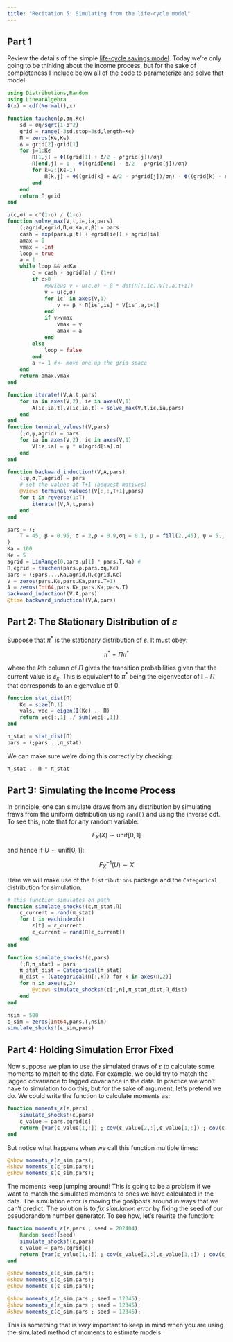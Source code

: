 ```yaml
---
title: "Recitation 5: Simulating from the life-cycle model"
---
```


## Part 1

Review the details of the simple [life-cycle savings model](/models/savings.ipynb). Today we're only going to be thinking about the income process, but for the sake of completeness I include below all of the code to parameterize and solve that model. 

```julia
using Distributions,Random
using LinearAlgebra
Φ(x) = cdf(Normal(),x)

function tauchen(ρ,ση,Kϵ)
    sd = ση/sqrt(1-ρ^2)
    grid = range(-3sd,stop=3sd,length=Kϵ)
    Π = zeros(Kϵ,Kϵ)
    Δ = grid[2]-grid[1]
    for j=1:Kϵ
        Π[1,j] = Φ((grid[1] + Δ/2 - ρ*grid[j])/ση)
        Π[end,j] = 1 - Φ((grid[end] - Δ/2 - ρ*grid[j])/ση)
        for k=2:(Kϵ-1)
            Π[k,j] = Φ((grid[k] + Δ/2 - ρ*grid[j])/ση) - Φ((grid[k] - Δ/2 - ρ*grid[j])/ση)
        end
    end
    return Π,grid
end

u(c,σ) = c^(1-σ) / (1-σ)
function solve_max(V,t,iϵ,ia,pars)
    (;agrid,ϵgrid,Π,σ,Ka,r,β) = pars
    cash = exp(pars.μ[t] + ϵgrid[iϵ]) + agrid[ia]
    amax = 0
    vmax = -Inf
    loop = true
    a = 1
    while loop && a<Ka
        c = cash - agrid[a] / (1+r)
        if c>0
            #@views v = u(c,σ) + β * dot(Π[:,iϵ],V[:,a,t+1])
            v = u(c,σ)
            for iϵ′ in axes(V,1)
                v += β * Π[iϵ′,iϵ] * V[iϵ′,a,t+1]
            end
            if v>vmax
                vmax = v
                amax = a
            end
        else
            loop = false
        end
        a += 1 #<- move one up the grid space
    end
    return amax,vmax
end

function iterate!(V,A,t,pars)
    for ia in axes(V,2), iϵ in axes(V,1)
        A[iϵ,ia,t],V[iϵ,ia,t] = solve_max(V,t,iϵ,ia,pars)
    end
end
function terminal_values!(V,pars)
    (;σ,ψ,agrid) = pars
    for ia in axes(V,2), iϵ in axes(V,1)
        V[iϵ,ia] = ψ * u(agrid[ia],σ)
    end
end

function backward_induction!(V,A,pars)
    (;ψ,σ,T,agrid) = pars
    # set the values at T+1 (bequest motives)
    @views terminal_values!(V[:,:,T+1],pars)
    for t in reverse(1:T)
        iterate!(V,A,t,pars)
    end
end

pars = (;
    T = 45, β = 0.95, σ = 2,ρ = 0.9,ση = 0.1, μ = fill(2.,45), ψ = 5., r = 0.05
)
Ka = 100
Kϵ = 5
agrid = LinRange(0,pars.μ[1] * pars.T,Ka) #
Π,ϵgrid = tauchen(pars.ρ,pars.ση,Kϵ)
pars = (;pars...,Ka,agrid,Π,ϵgrid,Kϵ)
V = zeros(pars.Kϵ,pars.Ka,pars.T+1)
A = zeros(Int64,pars.Kϵ,pars.Ka,pars.T)
backward_induction!(V,A,pars)
@time backward_induction!(V,A,pars)


```

## Part 2: The Stationary Distribution of $\varepsilon$

Suppose that $\pi^*$ is the stationary distribution of $\varepsilon$. It must obey:

$$ \pi^* = \Pi \pi^*  $$

where the $k$th column of $\Pi$ gives the transition probabilities given that the current value is $\varepsilon_{k}$. This is equivalent to $\pi^*$ being the eigenvector of $\mathbf{I} - \Pi$ that corresponds to an eigenvalue of 0.

```julia
function stat_dist(Π)
    Kϵ = size(Π,1)
    vals, vec = eigen(I(Kϵ) .- Π)
    return vec[:,1] ./ sum(vec[:,1])
end

π_stat = stat_dist(Π)
pars = (;pars...,π_stat)

```

We can make sure we're doing this correctly by checking:

```julia
π_stat .- Π * π_stat
```

## Part 3: Simulating the Income Process

In principle, one can simulate draws from any distribution by simulating fraws from the uniform distribution using `rand()` and using the inverse cdf. To see this, note that for any random variable:

$$ F_{X}(X) \sim \text{unif}[0,1] $$

and hence if $U\sim\text{unif}[0,1]$:

$$ F_{X}^{-1}(U) \sim X $$

Here we will make use of the `Distributions` package and the `Categorical` distribution for simulation.

```julia
# this function simulates on path
function simulate_shocks!(ε,π_stat,Π)
    ε_current = rand(π_stat)
    for t in eachindex(ε)
        ε[t] = ε_current
        ε_current = rand(Π[ε_current])
    end
end

function simulate_shocks!(ε,pars)
    (;Π,π_stat) = pars
    π_stat_dist = Categorical(π_stat)
    Π_dist = [Categorical(Π[:,k]) for k in axes(Π,2)]
    for n in axes(ε,2)
        @views simulate_shocks!(ε[:,n],π_stat_dist,Π_dist)
    end
end

nsim = 500
ε_sim = zeros(Int64,pars.T,nsim)
simulate_shocks!(ε_sim,pars)

```


## Part 4: Holding Simulation Error Fixed

Now suppose we plan to use the simulated draws of $\varepsilon$ to calculate some moments to match to the data. For example, we could try to match the lagged covariance to lagged covariance in the data. In practice we won't have to simulation to do this, but for the sake of argument, let's pretend we do. We could write the function to calculate moments as:

```julia
function moments_ε(ε,pars)
    simulate_shocks!(ε,pars)
    ε_value = pars.ϵgrid[ε]
    return [var(ε_value[1,:]) ; cov(ε_value[2,:],ε_value[1,:]) ; cov(ε_value[3,:],ε_value[1,:])]
end

```

But notice what happens when we call this function multiple times:

```julia
@show moments_ε(ε_sim,pars);
@show moments_ε(ε_sim,pars);
@show moments_ε(ε_sim,pars);

```

The moments keep jumping around! This is going to be a problem if we want to match the simulated moments to ones we have calculated in the data. The simulation error is moving the goalposts around in ways that we can't predict. The solution is to *fix simulation error* by fixing the seed of our pseudorandom number generator. To see how, let's rewrite the function:

```julia

function moments_ε(ε,pars ; seed = 202404)
    Random.seed!(seed)
    simulate_shocks!(ε,pars)
    ε_value = pars.ϵgrid[ε]
    return [var(ε_value[1,:]) ; cov(ε_value[2,:],ε_value[1,:]) ; cov(ε_value[3,:],ε_value[1,:])]
end

@show moments_ε(ε_sim,pars);
@show moments_ε(ε_sim,pars);
@show moments_ε(ε_sim,pars);

@show moments_ε(ε_sim,pars ; seed = 12345);
@show moments_ε(ε_sim,pars ; seed = 12345);
@show moments_ε(ε_sim,pars ; seed = 12345);


```

This is something that is *very* important to keep in mind when you are using the simulated method of moments to estimate models.